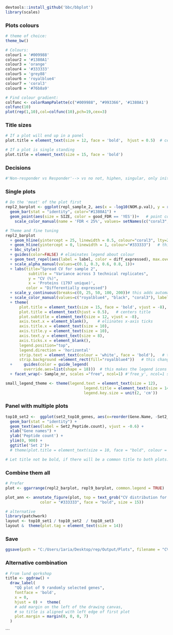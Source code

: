 ```r
devtools::install_github('bbc/bbplot')
library(scales)
```


### Plots colours

```r
# theme of choice:
theme_bw()

# Colours:
colour1 = '#009988'
colour2 = '#1380A1'
colour3 = 'orange'
colour4 = '#333333'
colour5 = 'grey88'
colour6 = 'royalblue4'
colour7 = 'coral3'
colour8 = '#76b8a9'

# Find colour gradient:
colfunc <- colorRampPalette(c("#009988", "#993366", '#1380A1')
colfunc(10)
plot(rep(1,10),col=colfunc(10),pch=19,cex=3)

```

### Title sizes
```r

# If a plot will end up in a panel
plot.title = element_text(size = 12, face = 'bold',  hjust = 0.5)  # center aligned

# If a plot is single standing
plot.title = element_text(size = 15, face = 'bold') 
```


### Decisions
```r
#'Non-responder vs Responder'--> vs no not, hiphen, singular, only initial is capital
```



### Single plots
```r
# Do the 'meat' of the plot first
repl2_barplot <- ggplot(repl_sample_2, aes(x = -log10(NOM.p.val), y = reorder(NAME, -NOM.p.val   #arrange y based on diff col
  geom_bar(stat = "identity", color="#1380A1") +
  geom_point(aes(size = SIZE, color = good_FDR == 'YES'))+   # point color changes based on col good_FDR
    scale_color_manual(name = 'FDR < 25%', values= setNames(c("coral3", "grey"), c(T, F))) +

# Theme and fine tuning
repl2_barplot
  + geom_hline(yintercept = 25, linewidth = 0.5, colour="coral3", lty=2)  # this makes a dashed horizontal line
  + geom_hline(yintercept = 0, linewidth = 1, colour="#333333")   # this makes heavier bottom
  + bbc_style()
  + guides(color=FALSE) # eliminates legend about colour
  + geom_text_repel(aes(label = label, color = diff_expressed), max.overlaps = Inf, show.legend=FALSE)
  + scale_alpha_manual(values=c(0.1, 0.3, 0.6, 0.8, 1))+
  + labs(title="Spread CV for sample 2",
          subtitle = "Variance across 3 technical replicates",
          y = "CV (%)",
          x = 'Proteins (1797 unique)',
         color = "Differentially expressed") 
  + scale_y_continuous(breaks=c(0, 25, 50, 100, 200))# this adds automatic ticks 
  + scale_color_manual(values=c("royalblue4", "black", "coral3"), labels = c("Down-regulated", "Non significant", "Up-regulated")) #color spec
  + theme(
      plot.title = element_text(size = 15, face = 'bold', vjust = -8),
      plot.title = element_text(hjust = 0.5),   # centers title
      plot.subtitle = element_text(size = 12, vjust = -8),
      axis.text.x = element_blank(),    # eliinates x-axis ticks 
      axis.title.x = element_text(size = 10),
      axis.title.y = element_text(size = 10),
      axis.text.y = element_text(size = 8),
      axis.ticks.x = element_blank(),
      legend.position="top",
      legend.direction = 'horizontal'
      strip.text = element_text(colour = 'white', face = 'bold'),   # this changes font inside facet_wrap rectangle
      strip.background =element_rect(fill="royalblue4"))   # this changes backgorund colour facet_wrap rectangle
  +     guides(color = guide_legend(
        override.aes=list(shape = 18)))  # this makes the legend icons rombi instead of circles
  + facet_wrap(~ Sample_nr, scales ="free", ncol=1) #'free_y', ncol=1 sets it vertical

small_legend_theme <- theme(legend.text = element_text(size = 12), 
                                  legend.title = element_text(size = 14), 
                                  legend.key.size = unit(2, 'cm'))

```


### Panel with multiple plots

```r
top10_set2 <-  ggplot(set2_top10_genes, aes(x=reorder(Gene.Name, -Set2_Peptide.count), y=Set2_Peptide.count)) + 
  geom_bar(stat = "identity") +
  geom_text(aes(label = Set2_Peptide.count), vjust = -0.6) +
  xlab("Gene names") + 
  ylab('Peptide count') +
  ylim(0, 900) +
  ggtitle('Set 2')+
  # theme(plot.title = element_text(size = 10, face = "bold", colour = "#333333"))

# Let title not be bold, if there will be a common title to both plots.
```



### Combine them all ###

```r
# Prefer
plot <- ggarrange(repl2_barplot, repl9_barplot, common.legend = TRUE)

plot_ann <- annotate_figure(plot, top = text_grob("CV distribution for the two samples with replicates", 
               color = "#333333", face = "bold", size = 15))

# alternative
library(patchwork)
layout <- top10_set1 / top10_set2  / top10_set3 
layout &  theme(plot.tag = element_text(size = 14))
```

### Save
```r

ggsave(path = "C:/Users/1aria/Desktop/rep/Output/Plots", filename = "CV_sample2_and_9.png",plot,height=15,width=17,units="cm",dpi=200)

```


### Alternative combination
```r
# From lund qorkshop
title <- ggdraw() + 
  draw_label(
    "QQ plot of 9 randomly selected genes",
    fontface = 'bold',
    x = 0,
    hjust = 0) +  theme(
    # add margin on the left of the drawing canvas,
    # so title is aligned with left edge of first plot
    plot.margin = margin(0, 0, 0, 7)
  )

```


```

